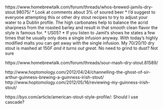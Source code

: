 https://www.homebrewtalk.com/forum/threads/whos-brewed-jamils-dry-stout.98075/
 * Look at comments about 3% of soured beer
 * I'd suggest to everyone attempting this or other dry stout recipes to try to adjust your water to a Dublin profile. The high carbonates help to balance the acrid sharpness from the roasted barley and result in that smooth clean flavor the style is famous for.
 * US05?
 * If you listen to Jamil's shows he states a few times that he usually only does a single infusion anyway. With today's highly modified malts you can get away with the single infusion. My 70/20/10 dry stout is mashed at 150*F and it turns out great.
 * No need to grind to dust? Not sure

https://www.homebrewtalk.com/forum/threads/sour-mash-dry-stout.81589/



http://www.hoptomology.com/2012/04/24/channelling-the-ghost-of-sir-arthur-guinness-brewing-a-guinness-irish-stout/
http://www.hoptomology.com/2012/05/16/reviewing-my-guinness-irish-stout/

https://byo.com/article/american-stout-style-profile/: Should I use cascade?

